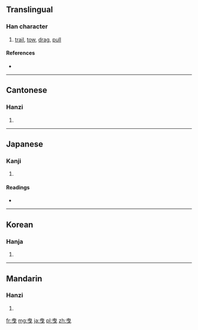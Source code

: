 {{also|曵}}
==Translingual==

===Han character===
{{Han char|rn=73|rad=曰|as=02|sn=6|four=5000<sub>6</sub>|canj=中田心 (LWP)}}

# [[trail]], [[tow]], [[drag]], [[pull]]

====References====
* {{Han ref|kx=0502.040|dkj=14282|dj=0874.010|hdz=21486.050|uh=66F3|ud=26355|bh=A6B2|bd=42674}}

----

==Cantonese==

===Hanzi===
{{yue-hanzi|jyut=|y=yai6}}

# {{defn|Cantonese|sort=曰02}}

----

==Japanese==

===Kanji===
{{ja-kanji|grade=|rs=曰02}}

# {{defn|Japanese|sort=曰02}}

====Readings====
* {{ja-readings|on=[[えい]] (ei)|kun=[[ひく]] (hiku)}}

----

==Korean==

===Hanja===
{{ko-hanja|hangeul=예|eumhun=|rv=ye|mr=ye|y=yey}}

# {{defn|Korean|sort=曰02}}

----

==Mandarin==

===Hanzi===
{{cmn-hanzi|pin=[[yè]] ([[ye4]]), [[yì]] ([[yi4]])|wg=yeh<sup>4</sup>, i<sup>4</sup>}}

# {{defn|Mandarin|sort=曰02}}

[[fr:曳]]
[[mg:曳]]
[[ja:曳]]
[[pl:曳]]
[[zh:曳]]
